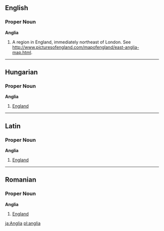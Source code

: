 ==English==
===Proper Noun===
'''Anglia'''

# A region in England, immediately northeast of London.  See http://www.picturesofengland.com/mapofengland/east-anglia-map.html.
----

==Hungarian==
===Proper Noun===
'''Anglia'''

# [[England]]
----
==Latin==
===Proper Noun===
'''Anglia'''

# [[England]]
----
==Romanian==
===Proper Noun===
'''Anglia'''

# [[England]]
[[ja:Anglia]]
[[pl:anglia]]